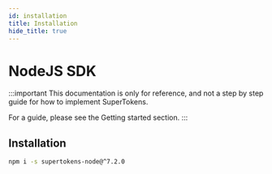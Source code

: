 ```yaml
---
id: installation
title: Installation
hide_title: true
---
```



# NodeJS SDK

:::important
This documentation is only for reference, and not a step by step guide for how to implement SuperTokens.

For a guide, please see the <GuidesLink>Getting started section</GuidesLink>.
:::

## Installation

```bash
npm i -s supertokens-node@^7.2.0
```